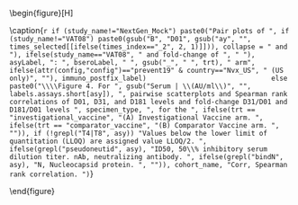 \begin{figure}[H]
\center

\includegraphics[width=1\textwidth]{`r here("immuno_graphical", "output", attr(config,"config"), paste0("pairs_", asy, "_by_times", times_index, "_", bsero, "_", trt, "_", ifelse(attr(config,"config")=="prevent19" & country=="Nvx_US", "US_only_", ""), study_name, if (study_name == "NextGen_Mock") "_final", ".pdf"))`}

\caption{`r if (study_name!="NextGen_Mock") paste0("Pair plots of ", if (study_name!="VAT08") paste0(gsub("B", "D01", gsub("ay", "", times_selected[[ifelse(times_index=="_2", 2, 1)]])), collapse = " and "), ifelse(study_name=="VAT08", " and fold-change of ", " "), asyLabel, ": ", bseroLabel, " ", gsub("_", " ", trt), " arm", ifelse(attr(config,"config")=="prevent19" & country=="Nvx_US", " (US only)", ""), immuno_postfix_label)                               else paste0("\\\\Figure 4. For ", gsub("Serum | \\(AU/ml\\)", "", labels.assays.short[asy]), ", pairwise scatterplots and Spearman rank correlations of D01, D31, and D181 levels and fold-change D31/D01 and D181/D01 levels ", specimen_type, ", for the ", ifelse(trt == "investigational_vaccine", "(A) Investigational Vaccine arm. ", ifelse(trt == "comparator_vaccine", "(B) Comparator Vaccine arm. ", "")), if (!grepl("T4|T8", asy)) "Values below the lower limit of quantitation (LLOQ) are assigned value LLOQ/2. ", ifelse(grepl("pseudoneutid", asy), "ID50, 50\\% inhibitory serum dilution titer. nAb, neutralizing antibody. ", ifelse(grepl("bindN", asy), "N, Nucleocapsid protein. ", "")), cohort_name, "Corr, Spearman rank correlation. ")`}

\end{figure}

\hphantom{Random text to appease the latex god}
